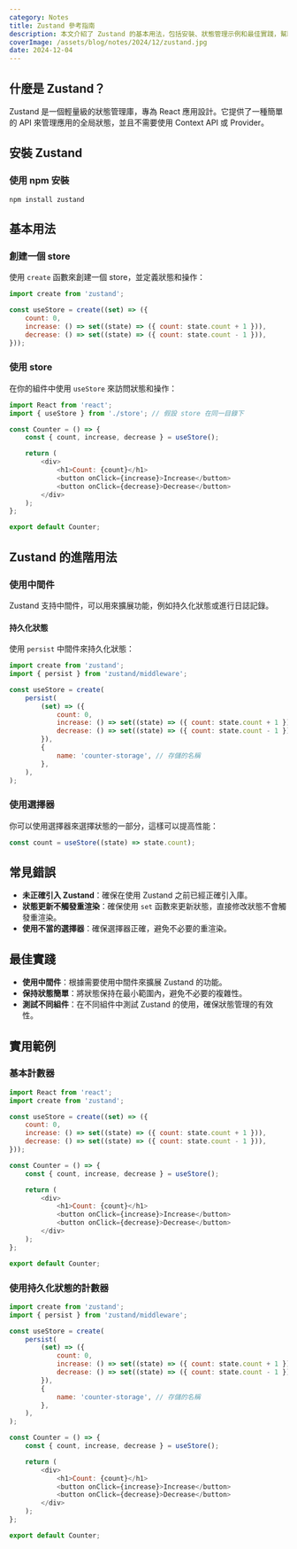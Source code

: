 ```yaml
---
category: Notes
title: Zustand 參考指南
description: 本文介紹了 Zustand 的基本用法，包括安裝、狀態管理示例和最佳實踐，幫助開發者輕鬆使用 Zustand 進行狀態管理。
coverImage: /assets/blog/notes/2024/12/zustand.jpg
date: 2024-12-04
---
```


## 什麼是 Zustand？

Zustand 是一個輕量級的狀態管理庫，專為 React 應用設計。它提供了一種簡單的 API 來管理應用的全局狀態，並且不需要使用 Context API 或 Provider。

## 安裝 Zustand

### 使用 npm 安裝

```
npm install zustand
```

## 基本用法

### 創建一個 store

使用 `create` 函數來創建一個 store，並定義狀態和操作：

```javascript
import create from 'zustand';

const useStore = create((set) => ({
    count: 0,
    increase: () => set((state) => ({ count: state.count + 1 })),
    decrease: () => set((state) => ({ count: state.count - 1 })),
}));
```

### 使用 store

在你的組件中使用 `useStore` 來訪問狀態和操作：

```javascript
import React from 'react';
import { useStore } from './store'; // 假設 store 在同一目錄下

const Counter = () => {
    const { count, increase, decrease } = useStore();

    return (
        <div>
            <h1>Count: {count}</h1>
            <button onClick={increase}>Increase</button>
            <button onClick={decrease}>Decrease</button>
        </div>
    );
};

export default Counter;
```

## Zustand 的進階用法

### 使用中間件

Zustand 支持中間件，可以用來擴展功能，例如持久化狀態或進行日誌記錄。

#### 持久化狀態

使用 `persist` 中間件來持久化狀態：

```javascript
import create from 'zustand';
import { persist } from 'zustand/middleware';

const useStore = create(
    persist(
        (set) => ({
            count: 0,
            increase: () => set((state) => ({ count: state.count + 1 })),
            decrease: () => set((state) => ({ count: state.count - 1 })),
        }),
        {
            name: 'counter-storage', // 存儲的名稱
        },
    ),
);
```

### 使用選擇器

你可以使用選擇器來選擇狀態的一部分，這樣可以提高性能：

```javascript
const count = useStore((state) => state.count);
```

## 常見錯誤

-   **未正確引入 Zustand**：確保在使用 Zustand 之前已經正確引入庫。
-   **狀態更新不觸發重渲染**：確保使用 `set` 函數來更新狀態，直接修改狀態不會觸發重渲染。
-   **使用不當的選擇器**：確保選擇器正確，避免不必要的重渲染。

## 最佳實踐

-   **使用中間件**：根據需要使用中間件來擴展 Zustand 的功能。
-   **保持狀態簡單**：將狀態保持在最小範圍內，避免不必要的複雜性。
-   **測試不同組件**：在不同組件中測試 Zustand 的使用，確保狀態管理的有效性。

## 實用範例

### 基本計數器

```javascript
import React from 'react';
import create from 'zustand';

const useStore = create((set) => ({
    count: 0,
    increase: () => set((state) => ({ count: state.count + 1 })),
    decrease: () => set((state) => ({ count: state.count - 1 })),
}));

const Counter = () => {
    const { count, increase, decrease } = useStore();

    return (
        <div>
            <h1>Count: {count}</h1>
            <button onClick={increase}>Increase</button>
            <button onClick={decrease}>Decrease</button>
        </div>
    );
};

export default Counter;
```

### 使用持久化狀態的計數器

```javascript
import create from 'zustand';
import { persist } from 'zustand/middleware';

const useStore = create(
    persist(
        (set) => ({
            count: 0,
            increase: () => set((state) => ({ count: state.count + 1 })),
            decrease: () => set((state) => ({ count: state.count - 1 })),
        }),
        {
            name: 'counter-storage', // 存儲的名稱
        },
    ),
);

const Counter = () => {
    const { count, increase, decrease } = useStore();

    return (
        <div>
            <h1>Count: {count}</h1>
            <button onClick={increase}>Increase</button>
            <button onClick={decrease}>Decrease</button>
        </div>
    );
};

export default Counter;
```
